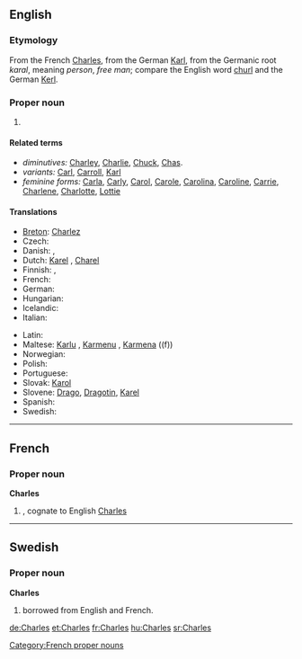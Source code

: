 ==English==

===Etymology===
From the French [[#French|Charles]], from the German [[Karl]], from the Germanic root ''karal'', meaning ''person'', ''free man''; compare the English word [[churl]] and the German [[Kerl]].

===Proper noun===
{{en-proper noun}}

# {{given name|male}}

====Related terms====
* ''diminutives:'' [[Charley]], [[Charlie]], [[Chuck]], [[Chas]].
* ''variants:'' [[Carl]], [[Carroll]], [[Karl]]
* ''feminine forms:'' [[Carla]], [[Carly]], [[Carol]], [[Carole]], [[Carolina]], [[Caroline]], [[Carrie]], [[Charlene]], [[Charlotte]], [[Lottie]]

====Translations====
{{trans-top|given name}}
* [[Breton]]: [[Charlez]]
* Czech: {{t-|cs|Karel|m}}
* Danish: {{t-|da|Karl}}, {{t-|da|Carl|alt=Carl }}
* Dutch: [[Karel]] {{m}}, [[Charel]]
* Finnish: {{t+|fi|Kaarle}}, {{t+|fi|Kaarlo}}
* French: {{t+|fr|Charles}}
* German: {{t+|de|Karl}}
* Hungarian: {{t+|hu|Károly}}
* Icelandic: {{t+|is|Karl}}
* Italian: {{t+|it|Carlo|m}}
{{trans-mid}}
* Latin: {{t+|la|Carolus}}
* Maltese: [[Karlu]] {{m}}, [[Karmenu]] {{m}}, [[Karmena]] ((f))
* Norwegian: {{t-|no|Karl}}
* Polish: {{t+|pl|Karol|m}}
* Portuguese: {{t-|pt|Carlos|m}}
* Slovak: [[Karol#Slovak|Karol]] {{m}}
* Slovene: [[Drago]], [[Dragotin]], [[Karel]]
* Spanish: {{t+|es|Carlos|m}}
* Swedish: {{t+|sv|Karl}}
{{trans-bottom}}

----

==French==

===Proper noun===
'''Charles''' {{m}}

# {{given name|male||fr:}}, cognate to  English [[Charles#English|Charles]]

[[Category:French proper nouns]]

----

==Swedish==

===Proper noun===
'''Charles'''

# {{given name|male||sv:}} borrowed from English and French.

[[de:Charles]]
[[et:Charles]]
[[fr:Charles]]
[[hu:Charles]]
[[sr:Charles]]